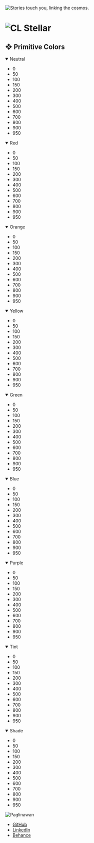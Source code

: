 
<Meta title="CL Stellar" />

<Image
  class="absolute z-10 top-0 left-0 w-full h-full object-cover"
  src={Stellar}
  alt="Stories touch you, linking the cosmos."
/>
<main id="cl-doc" class="relative z-20">
  <h1 class="mb-12">
    <Image
      width={280}
      height={0}
      layout="intrinsic"
      class=""
      src={CLStellar}
      alt="CL Stellar"
    />
  </h1>
  <section>
    <h2 class="font-semibold text-2xl border-0 text-inherit">
      ❖ Primitive Colors
    </h2>
    <div class="grid gap-6 mt-6">
      <details open>
        <summary class="list-none flex items-center gap-2 font-semibold text-lg border-0 cursor-pointer">
          Neutral
        </summary>
        <ul class="flex flex-wrap gap-4 mt-2">
          <li class="relative w-8 h-8 rounded-full bg-cl-neutral-0 transition-transform hover:scale-110 hover:shadow-lg hover:shadow-slate-500/50 border border-cl-neutral-50">
            <div class="absolute inset-0 flex items-center justify-center text-xs opacity-30 transition-opacity hover:opacity-100 text-black">
              0
            </div>
          </li>
          <li class="relative w-8 h-8 rounded-full bg-cl-neutral-50 transition-transform hover:scale-110 hover:shadow-lg hover:shadow-slate-500/50">
            <div class="absolute inset-0 flex items-center justify-center text-xs opacity-30 transition-opacity hover:opacity-100 text-black">
              50
            </div>
          </li>
          <li class="relative w-8 h-8 rounded-full bg-cl-neutral-100 transition-transform hover:scale-110 hover:shadow-lg hover:shadow-slate-500/50">
            <div class="absolute inset-0 flex items-center justify-center text-xs opacity-30 transition-opacity hover:opacity-100 text-black">
              100
            </div>
          </li>
          <li class="relative w-8 h-8 rounded-full bg-cl-neutral-150 transition-transform hover:scale-110 hover:shadow-lg hover:shadow-slate-500/50">
            <div class="absolute inset-0 flex items-center justify-center text-xs opacity-30 transition-opacity hover:opacity-100 text-black">
              150
            </div>
          </li>
          <li class="relative w-8 h-8 rounded-full bg-cl-neutral-200 transition-transform hover:scale-110 hover:shadow-lg hover:shadow-slate-500/50">
            <div class="absolute inset-0 flex items-center justify-center text-xs opacity-30 transition-opacity hover:opacity-100 text-black">
              200
            </div>
          </li>
          <li class="relative w-8 h-8 rounded-full bg-cl-neutral-300 transition-transform hover:scale-110 hover:shadow-lg hover:shadow-slate-500/50">
            <div class="absolute inset-0 flex items-center justify-center text-xs opacity-30 transition-opacity hover:opacity-100 text-white">
              300
            </div>
          </li>
          <li class="relative w-8 h-8 rounded-full bg-cl-neutral-400 transition-transform hover:scale-110 hover:shadow-lg hover:shadow-slate-500/50">
            <div class="absolute inset-0 flex items-center justify-center text-xs opacity-30 transition-opacity hover:opacity-100 text-white">
              400
            </div>
          </li>
          <li class="relative w-8 h-8 rounded-full bg-cl-neutral-500 transition-transform hover:scale-110 hover:shadow-lg hover:shadow-slate-500/50">
            <div class="absolute inset-0 flex items-center justify-center text-xs opacity-30 transition-opacity hover:opacity-100 text-white">
              500
            </div>
          </li>
          <li class="relative w-8 h-8 rounded-full bg-cl-neutral-600 transition-transform hover:scale-110 hover:shadow-lg hover:shadow-slate-500/50">
            <div class="absolute inset-0 flex items-center justify-center text-xs opacity-30 transition-opacity hover:opacity-100 text-white">
              600
            </div>
          </li>
          <li class="relative w-8 h-8 rounded-full bg-cl-neutral-700 transition-transform hover:scale-110 hover:shadow-lg hover:shadow-slate-500/50">
            <div class="absolute inset-0 flex items-center justify-center text-xs opacity-30 transition-opacity hover:opacity-100 text-white">
              700
            </div>
          </li>
          <li class="relative w-8 h-8 rounded-full bg-cl-neutral-800 transition-transform hover:scale-110 hover:shadow-lg hover:shadow-slate-500/50">
            <div class="absolute inset-0 flex items-center justify-center text-xs opacity-30 transition-opacity hover:opacity-100 text-white">
              800
            </div>
          </li>
          <li class="relative w-8 h-8 rounded-full bg-cl-neutral-900 transition-transform hover:scale-110 hover:shadow-lg hover:shadow-slate-500/50">
            <div class="absolute inset-0 flex items-center justify-center text-xs opacity-30 transition-opacity hover:opacity-100 text-white">
              900
            </div>
          </li>
          <li class="relative w-8 h-8 rounded-full bg-cl-neutral-950 transition-transform hover:scale-110 hover:shadow-lg hover:shadow-slate-500/50">
            <div class="absolute inset-0 flex items-center justify-center text-xs opacity-30 transition-opacity hover:opacity-100 text-white">
              950
            </div>
          </li>
        </ul>
      </details>
      <details open>
        <summary class="list-none flex items-center gap-2 font-semibold text-lg border-0 cursor-pointer">
          Red
        </summary>
        <ul class="flex flex-wrap gap-4 mt-2">
          <li class="relative w-8 h-8 rounded-full bg-cl-red-0 transition-transform hover:scale-110 hover:shadow-lg hover:shadow-slate-500/50">
            <div class="absolute inset-0 flex items-center justify-center text-xs opacity-30 transition-opacity hover:opacity-100 text-black">
              0
            </div>
          </li>
          <li class="relative w-8 h-8 rounded-full bg-cl-red-50 transition-transform hover:scale-110 hover:shadow-lg hover:shadow-slate-500/50">
            <div class="absolute inset-0 flex items-center justify-center text-xs opacity-30 transition-opacity hover:opacity-100 text-black">
              50
            </div>
          </li>
          <li class="relative w-8 h-8 rounded-full bg-cl-red-100 transition-transform hover:scale-110 hover:shadow-lg hover:shadow-slate-500/50">
            <div class="absolute inset-0 flex items-center justify-center text-xs opacity-30 transition-opacity hover:opacity-100 text-black">
              100
            </div>
          </li>
          <li class="relative w-8 h-8 rounded-full bg-cl-red-150 transition-transform hover:scale-110 hover:shadow-lg hover:shadow-slate-500/50">
            <div class="absolute inset-0 flex items-center justify-center text-xs opacity-30 transition-opacity hover:opacity-100 text-black">
              150
            </div>
          </li>
          <li class="relative w-8 h-8 rounded-full bg-cl-red-200 transition-transform hover:scale-110 hover:shadow-lg hover:shadow-slate-500/50">
            <div class="absolute inset-0 flex items-center justify-center text-xs opacity-30 transition-opacity hover:opacity-100 text-black">
              200
            </div>
          </li>
          <li class="relative w-8 h-8 rounded-full bg-cl-red-300 transition-transform hover:scale-110 hover:shadow-lg hover:shadow-slate-500/50">
            <div class="absolute inset-0 flex items-center justify-center text-xs opacity-30 transition-opacity hover:opacity-100 text-white">
              300
            </div>
          </li>
          <li class="relative w-8 h-8 rounded-full bg-cl-red-400 transition-transform hover:scale-110 hover:shadow-lg hover:shadow-slate-500/50">
            <div class="absolute inset-0 flex items-center justify-center text-xs opacity-30 transition-opacity hover:opacity-100 text-white">
              400
            </div>
          </li>
          <li class="relative w-8 h-8 rounded-full bg-cl-red-500 transition-transform hover:scale-110 hover:shadow-lg hover:shadow-slate-500/50">
            <div class="absolute inset-0 flex items-center justify-center text-xs opacity-30 transition-opacity hover:opacity-100 text-white">
              500
            </div>
          </li>
          <li class="relative w-8 h-8 rounded-full bg-cl-red-600 transition-transform hover:scale-110 hover:shadow-lg hover:shadow-slate-500/50">
            <div class="absolute inset-0 flex items-center justify-center text-xs opacity-30 transition-opacity hover:opacity-100 text-white">
              600
            </div>
          </li>
          <li class="relative w-8 h-8 rounded-full bg-cl-red-700 transition-transform hover:scale-110 hover:shadow-lg hover:shadow-slate-500/50">
            <div class="absolute inset-0 flex items-center justify-center text-xs opacity-30 transition-opacity hover:opacity-100 text-white">
              700
            </div>
          </li>
          <li class="relative w-8 h-8 rounded-full bg-cl-red-800 transition-transform hover:scale-110 hover:shadow-lg hover:shadow-slate-500/50">
            <div class="absolute inset-0 flex items-center justify-center text-xs opacity-30 transition-opacity hover:opacity-100 text-white">
              800
            </div>
          </li>
          <li class="relative w-8 h-8 rounded-full bg-cl-red-900 transition-transform hover:scale-110 hover:shadow-lg hover:shadow-slate-500/50">
            <div class="absolute inset-0 flex items-center justify-center text-xs opacity-30 transition-opacity hover:opacity-100 text-white">
              900
            </div>
          </li>
          <li class="relative w-8 h-8 rounded-full bg-cl-red-950 transition-transform hover:scale-110 hover:shadow-lg hover:shadow-slate-500/50">
            <div class="absolute inset-0 flex items-center justify-center text-xs opacity-30 transition-opacity hover:opacity-100 text-white">
              950
            </div>
          </li>
        </ul>
      </details>
      <details open>
        <summary class="list-none flex items-center gap-2 font-semibold text-lg border-0 cursor-pointer">
          Orange
        </summary>
        <ul class="flex flex-wrap gap-4 mt-2">
          <li class="relative w-8 h-8 rounded-full bg-cl-orange-0 transition-transform hover:scale-110 hover:shadow-lg hover:shadow-slate-500/50">
            <div class="absolute inset-0 flex items-center justify-center text-xs opacity-30 transition-opacity hover:opacity-100 text-black">
              0
            </div>
          </li>
          <li class="relative w-8 h-8 rounded-full bg-cl-orange-50 transition-transform hover:scale-110 hover:shadow-lg hover:shadow-slate-500/50">
            <div class="absolute inset-0 flex items-center justify-center text-xs opacity-30 transition-opacity hover:opacity-100 text-black">
              50
            </div>
          </li>
          <li class="relative w-8 h-8 rounded-full bg-cl-orange-100 transition-transform hover:scale-110 hover:shadow-lg hover:shadow-slate-500/50">
            <div class="absolute inset-0 flex items-center justify-center text-xs opacity-30 transition-opacity hover:opacity-100 text-black">
              100
            </div>
          </li>
          <li class="relative w-8 h-8 rounded-full bg-cl-orange-150 transition-transform hover:scale-110 hover:shadow-lg hover:shadow-slate-500/50">
            <div class="absolute inset-0 flex items-center justify-center text-xs opacity-30 transition-opacity hover:opacity-100 text-black">
              150
            </div>
          </li>
          <li class="relative w-8 h-8 rounded-full bg-cl-orange-200 transition-transform hover:scale-110 hover:shadow-lg hover:shadow-slate-500/50">
            <div class="absolute inset-0 flex items-center justify-center text-xs opacity-30 transition-opacity hover:opacity-100 text-black">
              200
            </div>
          </li>
          <li class="relative w-8 h-8 rounded-full bg-cl-orange-300 transition-transform hover:scale-110 hover:shadow-lg hover:shadow-slate-500/50">
            <div class="absolute inset-0 flex items-center justify-center text-xs opacity-30 transition-opacity hover:opacity-100 text-black">
              300
            </div>
          </li>
          <li class="relative w-8 h-8 rounded-full bg-cl-orange-400 transition-transform hover:scale-110 hover:shadow-lg hover:shadow-slate-500/50">
            <div class="absolute inset-0 flex items-center justify-center text-xs opacity-30 transition-opacity hover:opacity-100 text-black">
              400
            </div>
          </li>
          <li class="relative w-8 h-8 rounded-full bg-cl-orange-500 transition-transform hover:scale-110 hover:shadow-lg hover:shadow-slate-500/50">
            <div class="absolute inset-0 flex items-center justify-center text-xs opacity-30 transition-opacity hover:opacity-100 text-white">
              500
            </div>
          </li>
          <li class="relative w-8 h-8 rounded-full bg-cl-orange-600 transition-transform hover:scale-110 hover:shadow-lg hover:shadow-slate-500/50">
            <div class="absolute inset-0 flex items-center justify-center text-xs opacity-30 transition-opacity hover:opacity-100 text-white">
              600
            </div>
          </li>
          <li class="relative w-8 h-8 rounded-full bg-cl-orange-700 transition-transform hover:scale-110 hover:shadow-lg hover:shadow-slate-500/50">
            <div class="absolute inset-0 flex items-center justify-center text-xs opacity-30 transition-opacity hover:opacity-100 text-white">
              700
            </div>
          </li>
          <li class="relative w-8 h-8 rounded-full bg-cl-orange-800 transition-transform hover:scale-110 hover:shadow-lg hover:shadow-slate-500/50">
            <div class="absolute inset-0 flex items-center justify-center text-xs opacity-30 transition-opacity hover:opacity-100 text-white">
              800
            </div>
          </li>
          <li class="relative w-8 h-8 rounded-full bg-cl-orange-900 transition-transform hover:scale-110 hover:shadow-lg hover:shadow-slate-500/50">
            <div class="absolute inset-0 flex items-center justify-center text-xs opacity-30 transition-opacity hover:opacity-100 text-white">
              900
            </div>
          </li>
          <li class="relative w-8 h-8 rounded-full bg-cl-orange-950 transition-transform hover:scale-110 hover:shadow-lg hover:shadow-slate-500/50">
            <div class="absolute inset-0 flex items-center justify-center text-xs opacity-30 transition-opacity hover:opacity-100 text-white">
              950
            </div>
          </li>
        </ul>
      </details>
      <details open>
        <summary class="list-none flex items-center gap-2 font-semibold text-lg border-0 cursor-pointer">
          Yellow
        </summary>
        <ul class="flex flex-wrap gap-4 mt-2">
          <li class="relative w-8 h-8 rounded-full bg-cl-yellow-0 transition-transform hover:scale-110 hover:shadow-lg hover:shadow-slate-500/50">
            <div class="absolute inset-0 flex items-center justify-center text-xs opacity-30 transition-opacity hover:opacity-100 text-black">
              0
            </div>
          </li>
          <li class="relative w-8 h-8 rounded-full bg-cl-yellow-50 transition-transform hover:scale-110 hover:shadow-lg hover:shadow-slate-500/50">
            <div class="absolute inset-0 flex items-center justify-center text-xs opacity-30 transition-opacity hover:opacity-100 text-black">
              50
            </div>
          </li>
          <li class="relative w-8 h-8 rounded-full bg-cl-yellow-100 transition-transform hover:scale-110 hover:shadow-lg hover:shadow-slate-500/50">
            <div class="absolute inset-0 flex items-center justify-center text-xs opacity-30 transition-opacity hover:opacity-100 text-black">
              100
            </div>
          </li>
          <li class="relative w-8 h-8 rounded-full bg-cl-yellow-150 transition-transform hover:scale-110 hover:shadow-lg hover:shadow-slate-500/50">
            <div class="absolute inset-0 flex items-center justify-center text-xs opacity-30 transition-opacity hover:opacity-100 text-black">
              150
            </div>
          </li>
          <li class="relative w-8 h-8 rounded-full bg-cl-yellow-200 transition-transform hover:scale-110 hover:shadow-lg hover:shadow-slate-500/50">
            <div class="absolute inset-0 flex items-center justify-center text-xs opacity-30 transition-opacity hover:opacity-100 text-black">
              200
            </div>
          </li>
          <li class="relative w-8 h-8 rounded-full bg-cl-yellow-300 transition-transform hover:scale-110 hover:shadow-lg hover:shadow-slate-500/50">
            <div class="absolute inset-0 flex items-center justify-center text-xs opacity-30 transition-opacity hover:opacity-100 text-black">
              300
            </div>
          </li>
          <li class="relative w-8 h-8 rounded-full bg-cl-yellow-400 transition-transform hover:scale-110 hover:shadow-lg hover:shadow-slate-500/50">
            <div class="absolute inset-0 flex items-center justify-center text-xs opacity-30 transition-opacity hover:opacity-100 text-black">
              400
            </div>
          </li>
          <li class="relative w-8 h-8 rounded-full bg-cl-yellow-500 transition-transform hover:scale-110 hover:shadow-lg hover:shadow-slate-500/50">
            <div class="absolute inset-0 flex items-center justify-center text-xs opacity-30 transition-opacity hover:opacity-100 text-black">
              500
            </div>
          </li>
          <li class="relative w-8 h-8 rounded-full bg-cl-yellow-600 transition-transform hover:scale-110 hover:shadow-lg hover:shadow-slate-500/50">
            <div class="absolute inset-0 flex items-center justify-center text-xs opacity-30 transition-opacity hover:opacity-100 text-white">
              600
            </div>
          </li>
          <li class="relative w-8 h-8 rounded-full bg-cl-yellow-700 transition-transform hover:scale-110 hover:shadow-lg hover:shadow-slate-500/50">
            <div class="absolute inset-0 flex items-center justify-center text-xs opacity-30 transition-opacity hover:opacity-100 text-white">
              700
            </div>
          </li>
          <li class="relative w-8 h-8 rounded-full bg-cl-yellow-800 transition-transform hover:scale-110 hover:shadow-lg hover:shadow-slate-500/50">
            <div class="absolute inset-0 flex items-center justify-center text-xs opacity-30 transition-opacity hover:opacity-100 text-white">
              800
            </div>
          </li>
          <li class="relative w-8 h-8 rounded-full bg-cl-yellow-900 transition-transform hover:scale-110 hover:shadow-lg hover:shadow-slate-500/50">
            <div class="absolute inset-0 flex items-center justify-center text-xs opacity-30 transition-opacity hover:opacity-100 text-white">
              900
            </div>
          </li>
          <li class="relative w-8 h-8 rounded-full bg-cl-yellow-950 transition-transform hover:scale-110 hover:shadow-lg hover:shadow-slate-500/50">
            <div class="absolute inset-0 flex items-center justify-center text-xs opacity-30 transition-opacity hover:opacity-100 text-white">
              950
            </div>
          </li>
        </ul>
      </details>
      <details open>
        <summary class="list-none flex items-center gap-2 font-semibold text-lg border-0 cursor-pointer">
          Green
        </summary>
        <ul class="flex flex-wrap gap-4 mt-2">
          <li class="relative w-8 h-8 rounded-full bg-cl-green-0 transition-transform hover:scale-110 hover:shadow-lg hover:shadow-slate-500/50">
            <div class="absolute inset-0 flex items-center justify-center text-xs opacity-30 transition-opacity hover:opacity-100 text-black">
              0
            </div>
          </li>
          <li class="relative w-8 h-8 rounded-full bg-cl-green-50 transition-transform hover:scale-110 hover:shadow-lg hover:shadow-slate-500/50">
            <div class="absolute inset-0 flex items-center justify-center text-xs opacity-30 transition-opacity hover:opacity-100 text-black">
              50
            </div>
          </li>
          <li class="relative w-8 h-8 rounded-full bg-cl-green-100 transition-transform hover:scale-110 hover:shadow-lg hover:shadow-slate-500/50">
            <div class="absolute inset-0 flex items-center justify-center text-xs opacity-30 transition-opacity hover:opacity-100 text-black">
              100
            </div>
          </li>
          <li class="relative w-8 h-8 rounded-full bg-cl-green-150 transition-transform hover:scale-110 hover:shadow-lg hover:shadow-slate-500/50">
            <div class="absolute inset-0 flex items-center justify-center text-xs opacity-30 transition-opacity hover:opacity-100 text-black">
              150
            </div>
          </li>
          <li class="relative w-8 h-8 rounded-full bg-cl-green-200 transition-transform hover:scale-110 hover:shadow-lg hover:shadow-slate-500/50">
            <div class="absolute inset-0 flex items-center justify-center text-xs opacity-30 transition-opacity hover:opacity-100 text-black">
              200
            </div>
          </li>
          <li class="relative w-8 h-8 rounded-full bg-cl-green-300 transition-transform hover:scale-110 hover:shadow-lg hover:shadow-slate-500/50">
            <div class="absolute inset-0 flex items-center justify-center text-xs opacity-30 transition-opacity hover:opacity-100 text-black">
              300
            </div>
          </li>
          <li class="relative w-8 h-8 rounded-full bg-cl-green-400 transition-transform hover:scale-110 hover:shadow-lg hover:shadow-slate-500/50">
            <div class="absolute inset-0 flex items-center justify-center text-xs opacity-30 transition-opacity hover:opacity-100 text-white">
              400
            </div>
          </li>
          <li class="relative w-8 h-8 rounded-full bg-cl-green-500 transition-transform hover:scale-110 hover:shadow-lg hover:shadow-slate-500/50">
            <div class="absolute inset-0 flex items-center justify-center text-xs opacity-30 transition-opacity hover:opacity-100 text-white">
              500
            </div>
          </li>
          <li class="relative w-8 h-8 rounded-full bg-cl-green-600 transition-transform hover:scale-110 hover:shadow-lg hover:shadow-slate-500/50">
            <div class="absolute inset-0 flex items-center justify-center text-xs opacity-30 transition-opacity hover:opacity-100 text-white">
              600
            </div>
          </li>
          <li class="relative w-8 h-8 rounded-full bg-cl-green-700 transition-transform hover:scale-110 hover:shadow-lg hover:shadow-slate-500/50">
            <div class="absolute inset-0 flex items-center justify-center text-xs opacity-30 transition-opacity hover:opacity-100 text-white">
              700
            </div>
          </li>
          <li class="relative w-8 h-8 rounded-full bg-cl-green-800 transition-transform hover:scale-110 hover:shadow-lg hover:shadow-slate-500/50">
            <div class="absolute inset-0 flex items-center justify-center text-xs opacity-30 transition-opacity hover:opacity-100 text-white">
              800
            </div>
          </li>
          <li class="relative w-8 h-8 rounded-full bg-cl-green-900 transition-transform hover:scale-110 hover:shadow-lg hover:shadow-slate-500/50">
            <div class="absolute inset-0 flex items-center justify-center text-xs opacity-30 transition-opacity hover:opacity-100 text-white">
              900
            </div>
          </li>
          <li class="relative w-8 h-8 rounded-full bg-cl-green-950 transition-transform hover:scale-110 hover:shadow-lg hover:shadow-slate-500/50">
            <div class="absolute inset-0 flex items-center justify-center text-xs opacity-30 transition-opacity hover:opacity-100 text-white">
              950
            </div>
          </li>
        </ul>
      </details>
      <details open>
        <summary class="list-none flex items-center gap-2 font-semibold text-lg border-0 cursor-pointer">
          Blue
        </summary>
        <ul class="flex flex-wrap gap-4 mt-2">
          <li class="relative w-8 h-8 rounded-full bg-cl-blue-0 transition-transform hover:scale-110 hover:shadow-lg hover:shadow-slate-500/50">
            <div class="absolute inset-0 flex items-center justify-center text-xs opacity-30 transition-opacity hover:opacity-100 text-black">
              0
            </div>
          </li>
          <li class="relative w-8 h-8 rounded-full bg-cl-blue-50 transition-transform hover:scale-110 hover:shadow-lg hover:shadow-slate-500/50">
            <div class="absolute inset-0 flex items-center justify-center text-xs opacity-30 transition-opacity hover:opacity-100 text-black">
              50
            </div>
          </li>
          <li class="relative w-8 h-8 rounded-full bg-cl-blue-100 transition-transform hover:scale-110 hover:shadow-lg hover:shadow-slate-500/50">
            <div class="absolute inset-0 flex items-center justify-center text-xs opacity-30 transition-opacity hover:opacity-100 text-black">
              100
            </div>
          </li>
          <li class="relative w-8 h-8 rounded-full bg-cl-blue-150 transition-transform hover:scale-110 hover:shadow-lg hover:shadow-slate-500/50">
            <div class="absolute inset-0 flex items-center justify-center text-xs opacity-30 transition-opacity hover:opacity-100 text-black">
              150
            </div>
          </li>
          <li class="relative w-8 h-8 rounded-full bg-cl-blue-200 transition-transform hover:scale-110 hover:shadow-lg hover:shadow-slate-500/50">
            <div class="absolute inset-0 flex items-center justify-center text-xs opacity-30 transition-opacity hover:opacity-100 text-black">
              200
            </div>
          </li>
          <li class="relative w-8 h-8 rounded-full bg-cl-blue-300 transition-transform hover:scale-110 hover:shadow-lg hover:shadow-slate-500/50">
            <div class="absolute inset-0 flex items-center justify-center text-xs opacity-30 transition-opacity hover:opacity-100 text-white">
              300
            </div>
          </li>
          <li class="relative w-8 h-8 rounded-full bg-cl-blue-400 transition-transform hover:scale-110 hover:shadow-lg hover:shadow-slate-500/50">
            <div class="absolute inset-0 flex items-center justify-center text-xs opacity-30 transition-opacity hover:opacity-100 text-white">
              400
            </div>
          </li>
          <li class="relative w-8 h-8 rounded-full bg-cl-blue-500 transition-transform hover:scale-110 hover:shadow-lg hover:shadow-slate-500/50">
            <div class="absolute inset-0 flex items-center justify-center text-xs opacity-30 transition-opacity hover:opacity-100 text-white">
              500
            </div>
          </li>
          <li class="relative w-8 h-8 rounded-full bg-cl-blue-600 transition-transform hover:scale-110 hover:shadow-lg hover:shadow-slate-500/50">
            <div class="absolute inset-0 flex items-center justify-center text-xs opacity-30 transition-opacity hover:opacity-100 text-white">
              600
            </div>
          </li>
          <li class="relative w-8 h-8 rounded-full bg-cl-blue-700 transition-transform hover:scale-110 hover:shadow-lg hover:shadow-slate-500/50">
            <div class="absolute inset-0 flex items-center justify-center text-xs opacity-30 transition-opacity hover:opacity-100 text-white">
              700
            </div>
          </li>
          <li class="relative w-8 h-8 rounded-full bg-cl-blue-800 transition-transform hover:scale-110 hover:shadow-lg hover:shadow-slate-500/50">
            <div class="absolute inset-0 flex items-center justify-center text-xs opacity-30 transition-opacity hover:opacity-100 text-white">
              800
            </div>
          </li>
          <li class="relative w-8 h-8 rounded-full bg-cl-blue-900 transition-transform hover:scale-110 hover:shadow-lg hover:shadow-slate-500/50">
            <div class="absolute inset-0 flex items-center justify-center text-xs opacity-30 transition-opacity hover:opacity-100 text-white">
              900
            </div>
          </li>
          <li class="relative w-8 h-8 rounded-full bg-cl-blue-950 transition-transform hover:scale-110 hover:shadow-lg hover:shadow-slate-500/50">
            <div class="absolute inset-0 flex items-center justify-center text-xs opacity-30 transition-opacity hover:opacity-100 text-white">
              950
            </div>
          </li>
        </ul>
      </details>
      <details open>
        <summary class="list-none flex items-center gap-2 font-semibold text-lg border-0 cursor-pointer">
          Purple
        </summary>
        <ul class="flex flex-wrap gap-4 mt-2">
          <li class="relative w-8 h-8 rounded-full bg-cl-purple-0 transition-transform hover:scale-110 hover:shadow-lg hover:shadow-slate-500/50">
            <div class="absolute inset-0 flex items-center justify-center text-xs opacity-30 transition-opacity hover:opacity-100 text-black">
              0
            </div>
          </li>
          <li class="relative w-8 h-8 rounded-full bg-cl-purple-50 transition-transform hover:scale-110 hover:shadow-lg hover:shadow-slate-500/50">
            <div class="absolute inset-0 flex items-center justify-center text-xs opacity-30 transition-opacity hover:opacity-100 text-black">
              50
            </div>
          </li>
          <li class="relative w-8 h-8 rounded-full bg-cl-purple-100 transition-transform hover:scale-110 hover:shadow-lg hover:shadow-slate-500/50">
            <div class="absolute inset-0 flex items-center justify-center text-xs opacity-30 transition-opacity hover:opacity-100 text-black">
              100
            </div>
          </li>
          <li class="relative w-8 h-8 rounded-full bg-cl-purple-150 transition-transform hover:scale-110 hover:shadow-lg hover:shadow-slate-500/50">
            <div class="absolute inset-0 flex items-center justify-center text-xs opacity-30 transition-opacity hover:opacity-100 text-black">
              150
            </div>
          </li>
          <li class="relative w-8 h-8 rounded-full bg-cl-purple-200 transition-transform hover:scale-110 hover:shadow-lg hover:shadow-slate-500/50">
            <div class="absolute inset-0 flex items-center justify-center text-xs opacity-30 transition-opacity hover:opacity-100 text-black">
              200
            </div>
          </li>
          <li class="relative w-8 h-8 rounded-full bg-cl-purple-300 transition-transform hover:scale-110 hover:shadow-lg hover:shadow-slate-500/50">
            <div class="absolute inset-0 flex items-center justify-center text-xs opacity-30 transition-opacity hover:opacity-100 text-black">
              300
            </div>
          </li>
          <li class="relative w-8 h-8 rounded-full bg-cl-purple-400 transition-transform hover:scale-110 hover:shadow-lg hover:shadow-slate-500/50">
            <div class="absolute inset-0 flex items-center justify-center text-xs opacity-30 transition-opacity hover:opacity-100 text-white">
              400
            </div>
          </li>
          <li class="relative w-8 h-8 rounded-full bg-cl-purple-500 transition-transform hover:scale-110 hover:shadow-lg hover:shadow-slate-500/50">
            <div class="absolute inset-0 flex items-center justify-center text-xs opacity-30 transition-opacity hover:opacity-100 text-white">
              500
            </div>
          </li>
          <li class="relative w-8 h-8 rounded-full bg-cl-purple-600 transition-transform hover:scale-110 hover:shadow-lg hover:shadow-slate-500/50">
            <div class="absolute inset-0 flex items-center justify-center text-xs opacity-30 transition-opacity hover:opacity-100 text-white">
              600
            </div>
          </li>
          <li class="relative w-8 h-8 rounded-full bg-cl-purple-700 transition-transform hover:scale-110 hover:shadow-lg hover:shadow-slate-500/50">
            <div class="absolute inset-0 flex items-center justify-center text-xs opacity-30 transition-opacity hover:opacity-100 text-white">
              700
            </div>
          </li>
          <li class="relative w-8 h-8 rounded-full bg-cl-purple-800 transition-transform hover:scale-110 hover:shadow-lg hover:shadow-slate-500/50">
            <div class="absolute inset-0 flex items-center justify-center text-xs opacity-30 transition-opacity hover:opacity-100 text-white">
              800
            </div>
          </li>
          <li class="relative w-8 h-8 rounded-full bg-cl-purple-900 transition-transform hover:scale-110 hover:shadow-lg hover:shadow-slate-500/50">
            <div class="absolute inset-0 flex items-center justify-center text-xs opacity-30 transition-opacity hover:opacity-100 text-white">
              900
            </div>
          </li>
          <li class="relative w-8 h-8 rounded-full bg-cl-purple-950 transition-transform hover:scale-110 hover:shadow-lg hover:shadow-slate-500/50">
            <div class="absolute inset-0 flex items-center justify-center text-xs opacity-30 transition-opacity hover:opacity-100 text-white">
              950
            </div>
          </li>
        </ul>
      </details>
      <details open>
        <summary class="list-none flex items-center gap-2 font-semibold text-lg border-0 cursor-pointer">
          Tint
        </summary>
        <ul class="flex flex-wrap gap-4 mt-2">
          <li class="relative w-8 h-8 rounded-full bg-cl-tint-0 transition-transform hover:scale-110 hover:shadow-lg hover:shadow-slate-500/50">
            <div class="absolute inset-0 flex items-center justify-center text-xs opacity-30 transition-opacity hover:opacity-100 text-white">
              0
            </div>
          </li>
          <li class="relative w-8 h-8 rounded-full bg-cl-tint-50 transition-transform hover:scale-110 hover:shadow-lg hover:shadow-slate-500/50">
            <div class="absolute inset-0 flex items-center justify-center text-xs opacity-30 transition-opacity hover:opacity-100 text-white">
              50
            </div>
          </li>
          <li class="relative w-8 h-8 rounded-full bg-cl-tint-100 transition-transform hover:scale-110 hover:shadow-lg hover:shadow-slate-500/50">
            <div class="absolute inset-0 flex items-center justify-center text-xs opacity-30 transition-opacity hover:opacity-100 text-white">
              100
            </div>
          </li>
          <li class="relative w-8 h-8 rounded-full bg-cl-tint-150 transition-transform hover:scale-110 hover:shadow-lg hover:shadow-slate-500/50">
            <div class="absolute inset-0 flex items-center justify-center text-xs opacity-30 transition-opacity hover:opacity-100 text-white">
              150
            </div>
          </li>
          <li class="relative w-8 h-8 rounded-full bg-cl-tint-200 transition-transform hover:scale-110 hover:shadow-lg hover:shadow-slate-500/50">
            <div class="absolute inset-0 flex items-center justify-center text-xs opacity-30 transition-opacity hover:opacity-100 text-white">
              200
            </div>
          </li>
          <li class="relative w-8 h-8 rounded-full bg-cl-tint-300 transition-transform hover:scale-110 hover:shadow-lg hover:shadow-slate-500/50">
            <div class="absolute inset-0 flex items-center justify-center text-xs opacity-30 transition-opacity hover:opacity-100 text-white">
              300
            </div>
          </li>
          <li class="relative w-8 h-8 rounded-full bg-cl-tint-400 transition-transform hover:scale-110 hover:shadow-lg hover:shadow-slate-500/50">
            <div class="absolute inset-0 flex items-center justify-center text-xs opacity-30 transition-opacity hover:opacity-100 text-white">
              400
            </div>
          </li>
          <li class="relative w-8 h-8 rounded-full bg-cl-tint-500 transition-transform hover:scale-110 hover:shadow-lg hover:shadow-slate-500/50">
            <div class="absolute inset-0 flex items-center justify-center text-xs opacity-30 transition-opacity hover:opacity-100 text-white">
              500
            </div>
          </li>
          <li class="relative w-8 h-8 rounded-full bg-cl-tint-600 transition-transform hover:scale-110 hover:shadow-lg hover:shadow-slate-500/50">
            <div class="absolute inset-0 flex items-center justify-center text-xs opacity-30 transition-opacity hover:opacity-100 text-black">
              600
            </div>
          </li>
          <li class="relative w-8 h-8 rounded-full bg-cl-tint-700 transition-transform hover:scale-110 hover:shadow-lg hover:shadow-slate-500/50">
            <div class="absolute inset-0 flex items-center justify-center text-xs opacity-30 transition-opacity hover:opacity-100 text-black">
              700
            </div>
          </li>
          <li class="relative w-8 h-8 rounded-full bg-cl-tint-800 transition-transform hover:scale-110 hover:shadow-lg hover:shadow-slate-500/50">
            <div class="absolute inset-0 flex items-center justify-center text-xs opacity-30 transition-opacity hover:opacity-100 text-black">
              800
            </div>
          </li>
          <li class="relative w-8 h-8 rounded-full bg-cl-tint-900 transition-transform hover:scale-110 hover:shadow-lg hover:shadow-slate-500/50">
            <div class="absolute inset-0 flex items-center justify-center text-xs opacity-30 transition-opacity hover:opacity-100 text-black">
              900
            </div>
          </li>
          <li class="relative w-8 h-8 rounded-full bg-cl-tint-950 transition-transform hover:scale-110 hover:shadow-lg hover:shadow-slate-500/50">
            <div class="absolute inset-0 flex items-center justify-center text-xs opacity-30 transition-opacity hover:opacity-100 text-black">
              950
            </div>
          </li>
        </ul>
      </details>
      <details open>
        <summary class="list-none flex items-center gap-2 font-semibold text-lg border-0 cursor-pointer">
          Shade
        </summary>
        <ul class="flex flex-wrap gap-4 mt-2">
          <li class="relative w-8 h-8 rounded-full bg-cl-shade-0 transition-transform hover:scale-110 hover:shadow-lg hover:shadow-slate-500/50">
            <div class="absolute inset-0 flex items-center justify-center text-xs opacity-30 transition-opacity hover:opacity-100 text-white">
              0
            </div>
          </li>
          <li class="relative w-8 h-8 rounded-full bg-cl-shade-50 transition-transform hover:scale-110 hover:shadow-lg hover:shadow-slate-500/50">
            <div class="absolute inset-0 flex items-center justify-center text-xs opacity-30 transition-opacity hover:opacity-100 text-white">
              50
            </div>
          </li>
          <li class="relative w-8 h-8 rounded-full bg-cl-shade-100 transition-transform hover:scale-110 hover:shadow-lg hover:shadow-slate-500/50">
            <div class="absolute inset-0 flex items-center justify-center text-xs opacity-30 transition-opacity hover:opacity-100 text-white">
              100
            </div>
          </li>
          <li class="relative w-8 h-8 rounded-full bg-cl-shade-150 transition-transform hover:scale-110 hover:shadow-lg hover:shadow-slate-500/50">
            <div class="absolute inset-0 flex items-center justify-center text-xs opacity-30 transition-opacity hover:opacity-100 text-white">
              150
            </div>
          </li>
          <li class="relative w-8 h-8 rounded-full bg-cl-shade-200 transition-transform hover:scale-110 hover:shadow-lg hover:shadow-slate-500/50">
            <div class="absolute inset-0 flex items-center justify-center text-xs opacity-30 transition-opacity hover:opacity-100 text-white">
              200
            </div>
          </li>
          <li class="relative w-8 h-8 rounded-full bg-cl-shade-300 transition-transform hover:scale-110 hover:shadow-lg hover:shadow-slate-500/50">
            <div class="absolute inset-0 flex items-center justify-center text-xs opacity-30 transition-opacity hover:opacity-100 text-white">
              300
            </div>
          </li>
          <li class="relative w-8 h-8 rounded-full bg-cl-shade-400 transition-transform hover:scale-110 hover:shadow-lg hover:shadow-slate-500/50">
            <div class="absolute inset-0 flex items-center justify-center text-xs opacity-30 transition-opacity hover:opacity-100 text-white">
              400
            </div>
          </li>
          <li class="relative w-8 h-8 rounded-full bg-cl-shade-500 transition-transform hover:scale-110 hover:shadow-lg hover:shadow-slate-500/50">
            <div class="absolute inset-0 flex items-center justify-center text-xs opacity-30 transition-opacity hover:opacity-100 text-white">
              500
            </div>
          </li>
          <li class="relative w-8 h-8 rounded-full bg-cl-shade-600 transition-transform hover:scale-110 hover:shadow-lg hover:shadow-slate-500/50">
            <div class="absolute inset-0 flex items-center justify-center text-xs opacity-30 transition-opacity hover:opacity-100 text-white">
              600
            </div>
          </li>
          <li class="relative w-8 h-8 rounded-full bg-cl-shade-700 transition-transform hover:scale-110 hover:shadow-lg hover:shadow-slate-500/50">
            <div class="absolute inset-0 flex items-center justify-center text-xs opacity-30 transition-opacity hover:opacity-100 text-white">
              700
            </div>
          </li>
          <li class="relative w-8 h-8 rounded-full bg-cl-shade-800 transition-transform hover:scale-110 hover:shadow-lg hover:shadow-slate-500/50">
            <div class="absolute inset-0 flex items-center justify-center text-xs opacity-30 transition-opacity hover:opacity-100 text-white">
              800
            </div>
          </li>
          <li class="relative w-8 h-8 rounded-full bg-cl-shade-900 transition-transform hover:scale-110 hover:shadow-lg hover:shadow-slate-500/50">
            <div class="absolute inset-0 flex items-center justify-center text-xs opacity-30 transition-opacity hover:opacity-100 text-white">
              900
            </div>
          </li>
          <li class="relative w-8 h-8 rounded-full bg-cl-shade-950 transition-transform hover:scale-110 hover:shadow-lg hover:shadow-slate-500/50">
            <div class="absolute inset-0 flex items-center justify-center text-xs opacity-30 transition-opacity hover:opacity-100 text-white">
              950
            </div>
          </li>
        </ul>
      </details>
    </div>
  </section>
  <footer class="flex gap-4 mt-10 pt-3 border-t border-cl-neutral-800">
    <Image
      class="ft-logo w-6 h-6 object-contain"
      src={PaglinawanLogo}
      alt="Paglinawan"
    />
    <ul class="flex items-center gap-8">
      <li><a href="https://github.com/Paglinawan" target="_blank" class="font-semibold text-cl-neutral-0 cursor-pointer hover:opacity-40 transition duration-150 ease-out">GitHub</a></li>
      <li class="relative"><div class="absolute top-0 bottom-0 -left-4 bg-cl-neutral-800 w-px"></div><a href="https://www.linkedin.com/in/paglinawan0520/" target="_blank" class="font-semibold text-cl-neutral-0 cursor-pointer hover:opacity-40 transition duration-150 ease-out">LinkedIn</a></li>
      <li class="relative"><div class="absolute top-0 bottom-0 -left-4 bg-cl-neutral-800 w-px"></div><a href="https://www.behance.net/mihohoriuchi" target="_blank" class="font-semibold text-cl-neutral-0 cursor-pointer hover:opacity-40 transition duration-150 ease-out">Behance</a></li>
    </ul>
  </footer>
</main>
<style>
  {`
    /* Style */
    #cl-doc *,#cl-doc *::before,#cl-doc *::after {
      margin: 0;
      padding: 0;
      box-sizing: border-box;
    }
    #cl-doc ol,#cl-doc ul,#cl-doc li {
      list-style: none;
    }
    #cl-doc img {
      max-width: 100%;
    }
    #cl-doc table {
      border-collapse: collapse;
    }
    #cl-doc p {
      display: inline-block;
      color: inherit !important;
      font-size: inherit;
    }
    #cl-doc summary::-webkit-details-marker {
      display:none;
    }

    /* Style */
    .sbdocs {
      background: #0B0F2B;
      color: #ffffff;
    }
    #cl-doc details summary::before{
      content: "+";
    }
    #cl-doc details[open] summary::before{
      content: "-";
    }

`}

</style>
